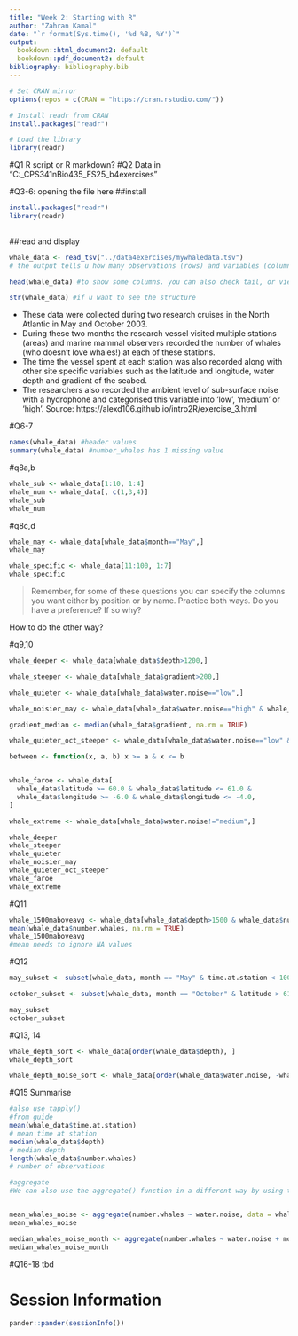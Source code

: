 ```yaml
---
title: "Week 2: Starting with R"
author: "Zahran Kamal"
date: "`r format(Sys.time(), '%d %B, %Y')`"
output:
  bookdown::html_document2: default
  bookdown::pdf_document2: default
bibliography: bibliography.bib
---
```


```r
# Set CRAN mirror
options(repos = c(CRAN = "https://cran.rstudio.com/"))

# Install readr from CRAN
install.packages("readr")

# Load the library
library(readr)
```

#Q1
R script or R markdown?
#Q2
Data in "C:\Users\zasee\Documents\OmicsInOncology_CPS341nBio435_FS25_b\week2\data4exercises"

#Q3-6: opening the file here
##install
```r
install.packages("readr")  
library(readr)
  

```
##read and display
```r
whale_data <- read_tsv("../data4exercises/mywhaledata.tsv")
# the output tells u how many observations (rows) and variables (columns) it has, the type of columns (chr - text, dbl - numeric), and what the delimiter is

head(whale_data) #to show some columns. you can also check tail, or view for whole

str(whale_data) #if u want to see the structure

```

- These data were collected during two research cruises in the North Atlantic in May and October 2003. 
- During these two months the research vessel visited multiple stations (areas) and marine mammal observers recorded the number of whales (who doesn’t love whales!) at each of these stations. 
- The time the vessel spent at each station was also recorded along with other site specific variables such as the latitude and longitude, water depth and gradient of the seabed. 
- The researchers also recorded the ambient level of sub-surface noise with a hydrophone and categorised this variable into ‘low’, ‘medium’ or ‘high’. 
Source: https://alexd106.github.io/intro2R/exercise_3.html

#Q6-7
```r
names(whale_data) #header values
summary(whale_data) #number_whales has 1 missing value
```
#q8a,b
```r


whale_sub <- whale_data[1:10, 1:4]
whale_num <- whale_data[, c(1,3,4)]
whale_sub
whale_num

```
#q8c,d
```r



whale_may <- whale_data[whale_data$month=="May",]
whale_may

whale_specific <- whale_data[11:100, 1:7]
whale_specific

```
>Remember, for some of these questions you can specify the columns you want either by position or by name. Practice both ways. Do you have a preference? If so why? 

How to do the other way?

#q9,10
```r
whale_deeper <- whale_data[whale_data$depth>1200,]

whale_steeper <- whale_data[whale_data$gradient>200,]

whale_quieter <- whale_data[whale_data$water.noise=="low",]

whale_noisier_may <- whale_data[whale_data$water.noise=="high" & whale_data$month=="May",]

gradient_median <- median(whale_data$gradient, na.rm = TRUE)

whale_quieter_oct_steeper <- whale_data[whale_data$water.noise=="low" & whale_data$month=="October" & whale_data$gradient>gradient_median,]

between <- function(x, a, b) x >= a & x <= b


whale_faroe <- whale_data[
  whale_data$latitude >= 60.0 & whale_data$latitude <= 61.0 & 
  whale_data$longitude >= -6.0 & whale_data$longitude <= -4.0, 
]

whale_extreme <- whale_data[whale_data$water.noise!="medium",]

whale_deeper
whale_steeper
whale_quieter
whale_noisier_may
whale_quieter_oct_steeper
whale_faroe
whale_extreme
```
#Q11
```r
whale_1500maboveavg <- whale_data[whale_data$depth>1500 & whale_data$number.whales>mean(whale_data$number.whales, na.rm = TRUE),]
mean(whale_data$number.whales, na.rm = TRUE)
whale_1500maboveavg
#mean needs to ignore NA values 
```
#Q12
```r

may_subset <- subset(whale_data, month == "May" & time.at.station < 1000 & depth > 1000)

october_subset <- subset(whale_data, month == "October" & latitude > 61, c(1,4,5,6))

may_subset
october_subset

```
#Q13, 14
```r
whale_depth_sort <- whale_data[order(whale_data$depth), ]
whale_depth_sort

whale_depth_noise_sort <- whale_data[order(whale_data$water.noise, -whale_data$depth), ] #minus for descending


```

#Q15 Summarise
```r
#also use tapply()
#from guide
mean(whale_data$time.at.station)     
# mean time at station
median(whale_data$depth)             
# median depth
length(whale_data$number.whales)     
# number of observations

#aggregate
#We can also use the aggregate() function in a different way by using the formula method (as we did with xtabs()). On the left hand side of the formula (~) we specify the variable we want to apply the mean function on and to the right hand side our factors separated by a + symbol. The formula method also allows you to use the data = argument for convenience.


mean_whales_noise <- aggregate(number.whales ~ water.noise, data = whale_data, FUN = mean)
mean_whales_noise

median_whales_noise_month <- aggregate(number.whales ~ water.noise + month, data = whale_data[whale_data$month %in% c("May", "October"), ], FUN = median)
median_whales_noise_month

```
#Q16-18
tbd

# Session Information

```r
pander::pander(sessionInfo())
```
